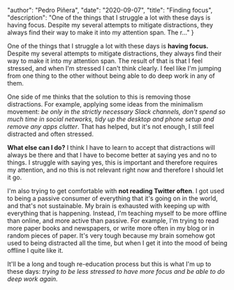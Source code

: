 
  "author": "Pedro Piñera",
  "date": "2020-09-07",
  "title": "Finding focus",
  "description": "One of the things that I struggle a lot with these days is having focus. Despite my several attempts to mitigate distractions, they always find their way to make it into my attention span. The r..."
}




One of the things that I struggle a lot with these days is **having focus.** Despite my several attempts to mitigate distractions, they always find their way to make it into my attention span. The result of that is that I feel stressed, and when I'm stressed I can't think clearly. I feel like I'm jumping from one thing to the other without being able to do deep work in any of them.

One side of me thinks that the solution to this is removing those distractions. For example, applying some ideas from the minimalism movement: _be only in the strictly necessary Slack channels, don't spend so much time in social networks, tidy up the desktop and phone setup and remove any apps clutter_. That has helped, but it's not enough, I still feel distracted and often stressed.

**What else can I do?** I think I have to learn to accept that distractions will always be there and that I have to become better at saying yes and no to things. I struggle with saying yes, this is important and therefore requires my attention, and no this is not relevant right now and therefore I should let it go.

I'm also trying to get comfortable with **not reading Twitter often**. I got used to being a passive consumer of everything that it's going on in the world, and that's not sustainable. My brain is exhausted with keeping up with everything that is happening. Instead, I'm teaching myself to be more offline than online, and more active than passive. For example, I'm trying to read more paper books and newspapers, or write more often in my blog or in random pieces of paper. It's very tough because my brain somehow got used to being distracted all the time, but when I get it into the mood of being offline I quite like it.

It'll be a long and tough re-education process but this is what I'm up to these days: _trying to be less stressed to have more focus and be able to do deep work again._

    